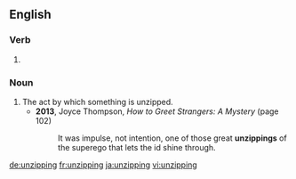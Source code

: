 ==English==

===Verb===
{{head|en|present participle}}

# {{present participle of|unzip|lang=en}}

===Noun===
{{en-noun}}

# The act by which something is unzipped.
#* '''2013''', Joyce Thompson, ''How to Greet Strangers: A Mystery'' (page 102)
#*: It was impulse, not intention, one of those great '''unzippings''' of the superego that lets the id shine through.

[[de:unzipping]]
[[fr:unzipping]]
[[ja:unzipping]]
[[vi:unzipping]]